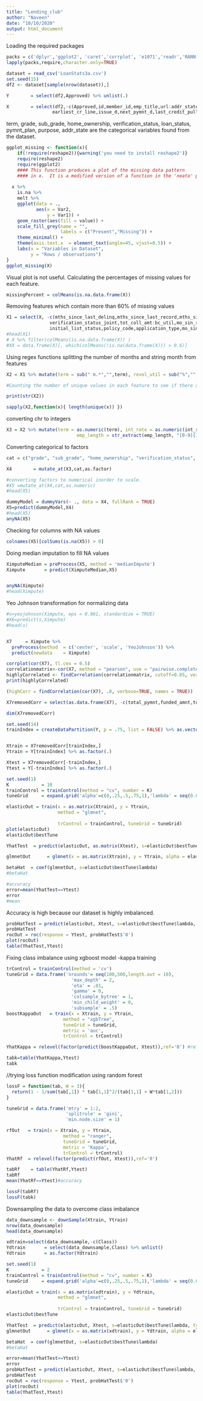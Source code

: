 ---
title: "Lending_club"
author: "Naveen"
date: "10/10/2020"
output: html_document
---
Loading the required packages

```{r packages, message=FALSE, warning=FALSE}
packs = c('dplyr','ggplot2', 'caret','corrplot', 'e1071','readr','RANN', 'stringr', 'qdapRegex','bestNormalize', 'glmnet','pROC', 'xgboost')
lapply(packs,require,character.only=TRUE)
```


```{r dataset, message=FALSE}
dataset = read_csv('LoanStats3a.csv')
set.seed(15)
df2 <- dataset[sample(nrow(dataset)),]

```


```{r XY}
Y        = select(df2,Approved) %>% unlist(.)

X        = select(df2,-c(Approved,id,member_id,emp_title,url:addr_state,
                 earliest_cr_line,issue_d,next_pymnt_d,last_credit_pull_d,last_pymnt_d,chargeoff_within_12_mths,collections_12_mths_ex_med))
```



term, grade, sub_grade, home_ownership, verification_status, loan_status, pymnt_plan, purpose, addr_state are the categorical variables found from the dataset.

```{r}
ggplot_missing <- function(x){
    if(!require(reshape2)){warning('you need to install reshape2')}
    require(reshape2)
    require(ggplot2)
    #### This function produces a plot of the missing data pattern
    #### in x.  It is a modified version of a function in the 'neato' package
  
  x %>% 
    is.na %>%
    melt %>%
    ggplot(data = .,
           aes(x = Var2,
               y = Var1)) +
    geom_raster(aes(fill = value)) +
    scale_fill_grey(name = "",
                    labels = c("Present","Missing")) +
    theme_minimal() + 
    theme(axis.text.x  = element_text(angle=45, vjust=0.5)) + 
    labs(x = "Variables in Dataset",
         y = "Rows / observations")
}
ggplot_missing(X)
```
Visual plot is not useful. Calculating the percentages of missing values for each feature.
```{r, missing_percent, cache=TRUE}
missingPercent = colMeans(is.na.data.frame(X))
```

Removing features which contain more than 60% of missing values

```{r, cache=TRUE}
X1 = select(X, -c(mths_since_last_delinq,mths_since_last_record,mths_since_last_major_derog,annual_inc_joint,dti_joint,
                verification_status_joint,tot_coll_amt:bc_util,mo_sin_rcnt_rev_tl_op:percent_bc_gt_75,tot_hi_cred_lim:total_il_high_credit_limit,
                initial_list_status,policy_code,application_type,mo_sin_old_rev_tl_op,mo_sin_old_il_acct))
#head(X1)
# X %>% filter(colMeans(is.na.data.frame(X)) )
#XX = data.frame(X)[, which(colMeans(!is.na(data.frame(X))) > 0.6)]
```

Using regex functions splitting the number of months and string month from features


```{r}
X2 = X1 %>% mutate(term = sub(" m.*","",term), revol_util = sub("%","",revol_util), int_rate = sub("%","",int_rate))

#Counting the number of unique values in each feature to see if there are any categorical features.

print(str(X2))

sapply(X2,function(x){ length(unique(x)) })

```


converting chr to integers

```{r}
X3 = X2 %>% mutate(term = as.numeric(term), int_rate = as.numeric(int_rate)/100, revol_util = as.numeric(revol_util)/100,
                          emp_length = str_extract(emp_length, "[0-9]{1,2}")) %>% mutate(emp_length = as.numeric(emp_length))
```

Converting categorical to factors

```{r}
cat = c("grade", "sub_grade", "home_ownership", "verification_status", "loan_status", "pymnt_plan")

X4        = mutate_at(X3,cat,as.factor)

#converting factors to numerical inorder to scale. 
#X5 =mutate_at(X4,cat,as.numeric)
#head(X5)

```

```{r}
dummyModel = dummyVars(~ ., data = X4, fullRank = TRUE)
X5=predict(dummyModel,X4)
#head(X5)
anyNA(X5)

```
Checking for columns with NA values
```{r}
colnames(X5)[colSums(is.na(X5)) > 0]
```
Doing median imputation to fill NA values
```{r}

XimputeMedian = preProcess(X5, method = 'medianImpute')
Ximpute       = predict(XimputeMedian,X5)


anyNA(Ximpute)
#head(Ximpute)

```

Yeo Johnson transformation for normalizing data
```{r}
#s=yeojohnson(Ximpute, eps = 0.001, standardize = TRUE)
#X6=predict(s,Ximpute)
#head(s)


X7     = Ximpute %>%
  preProcess(method  = c('center', 'scale', 'YeoJohnson')) %>%
  predict(newdata    = Ximpute)

```


```{r}
corrplot(cor(X7), tl.cex = 0.5)
correlationmatrix<-cor(X7, method = "pearson", use = "pairwise.complete.obs")
highlyCorrelated <- findCorrelation(correlationmatrix, cutoff=0.85, verbose=TRUE, names=TRUE)
print(highlyCorrelated)
```


```{r}
(highCorr = findCorrelation(cor(X7), .8, verbose=TRUE, names = TRUE))

X7removedCorr = select(as.data.frame(X7), -c(total_pymnt,funded_amnt,total_pymnt_inv,out_prncp,funded_amnt_inv))

dim(X7removedCorr)
```

```{r}
set.seed(14)
trainIndex = createDataPartition(Y, p = .75, list = FALSE) %>% as.vector(.)


Xtrain = X7removedCorr[trainIndex,]
Ytrain = Y[trainIndex] %>% as.factor(.)

Xtest = X7removedCorr[-trainIndex,]
Ytest = Y[-trainIndex] %>% as.factor(.)


```

```{r}
set.seed(1)
K            = 10
trainControl = trainControl(method = "cv", number = K)
tuneGrid     = expand.grid('alpha'=c(0,.25,.5,.75,1),'lambda' = seq(0.001, .1, length.out = 10))

elasticOut = train(x = as.matrix(Xtrain), y = Ytrain,
                   method = "glmnet", 
                   
                   trControl = trainControl, tuneGrid = tuneGrid)
plot(elasticOut)
elasticOut$bestTune

```

```{r}
YhatTest  = predict(elasticOut, as.matrix(Xtest), s=elasticOut$bestTune$lambda, type = 'raw')
```

```{r}
glmnetOut      = glmnet(x = as.matrix(Xtrain), y = Ytrain, alpha = elasticOut$bestTune$alpha, family = 'binomial')

```


```{r}
betaHat  = coef(glmnetOut, s=elasticOut$bestTune$lambda)
#betaHat

```

```{r}
#accuracy
error=mean(YhatTest==Ytest)
error
#mean

```

Accuracy is high because our dataset is highly imbalanced. 

```{r}
probHatTest = predict(elasticOut, Xtest, s=elasticOut$bestTune$lambda, type = 'prob')
probHatTest
rocOut = roc(response = Ytest, probHatTest$'0')
plot(rocOut)
table(YhatTest,Ytest)


```
Fixing class imbalance using xgboost model -kappa training
```{r}
trControl = trainControl(method = 'cv')
tuneGrid = data.frame('nrounds'= seq(100,500,length.out = 10),
                        'max_depth' = 2,
                        'eta' = .01,
                        'gamma' = 0,
                        'colsample_bytree' = 1,
                        'min_child_weight' = 0,
                        'subsample' = .5)
boostKappaOut   = train(x = Xtrain, y = Ytrain,
                     method = "xgbTree", 
                     tuneGrid = tuneGrid,
                     metric = 'auc',
                     trControl = trControl)

```

```{r}
YhatKappa = relevel(factor(predict(boostKappaOut, Xtest)),ref='0') #reference rare event
```

```{r}
tabk=table(YhatKappa,Ytest)
tabk
```
//trying loss function modification using random forest
```{r}
lossF = function(tab, W = 3){
  return(1 - 1/sum(tab[,1]) * tab[1,1]^2/(tab[1,1] + W*tab[1,2]))
}
```

```{r}
tuneGrid = data.frame('mtry' = 1:2,
                      'splitrule' = 'gini',
                      'min.node.size' = 1)

rfOut   = train(x = Xtrain, y = Ytrain,
                     method = "ranger", 
                     tuneGrid = tuneGrid,
                     metric = 'Kappa',
                     trControl = trControl)
YhatRf  = relevel(factor(predict(rfOut, Xtest)),ref='0')
```

```{r}
tabRf    = table(YhatRf,Ytest)
tabRf
mean(YhatRf==Ytest)#accuracy
```

```{r}
lossF(tabRf)
lossF(tabk)
```


Downsampling the data to overcome class imbalance
```{r}
data_downsample <- downSample(Xtrain, Ytrain)
nrow(data_downsample)
head(data_downsample)

xdtrain=select(data_downsample,-c(Class))
Ydtrain       = select(data_downsample,Class) %>% unlist()
Ydtrain       = as.factor(Ydtrain)
```

```{r}
set.seed(1)
K            = 2
trainControl = trainControl(method = "cv", number = K)
tuneGrid     = expand.grid('alpha'=c(0,.25,.5,.75,1),'lambda' = seq(0.001, .1, length.out = 10))

elasticOut = train(x = as.matrix(xdtrain), y = Ydtrain,
                   method = "glmnet", 
                   
                   trControl = trainControl, tuneGrid = tuneGrid)
elasticOut$bestTune
```

```{r}
YhatTest  = predict(elasticOut, Xtest, s=elasticOut$bestTune$lambda, type = 'raw')
glmnetOut      = glmnet(x = as.matrix(xdtrain), y = Ydtrain, alpha = elasticOut$bestTune$alpha, family = 'binomial')

```

```{r}
betaHat  = coef(glmnetOut, s=elasticOut$bestTune$lambda)
#betaHat

```

```{r}
error=mean(YhatTest==Ytest)
error
probHatTest = predict(elasticOut, Xtest, s=elasticOut$bestTune$lambda, type = 'prob')
probHatTest
rocOut = roc(response = Ytest, probHatTest$'0')
plot(rocOut)
table(YhatTest,Ytest)
```

